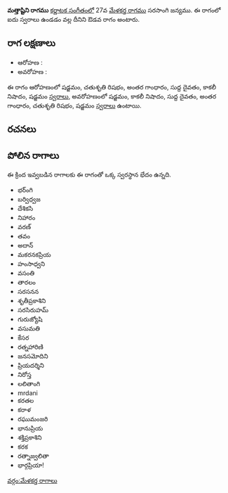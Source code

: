 {{Infobox ragam
	| name          	= మత్తాష్టిని
	| synonym	    	= 
	| mela          	= 
	| chakra        	= 
	| janaka        	= 
	| type          	= ఔడవ
	| arohanam      	= {{svaraC|S|R2|G3|D1|N3|S'}} 
	| avarohanam    	= {{svaraC|S'|N3|D1|G3|R2|S}}
	| jeeva         	=
	| chhaya        	=
	| nyasa         	=
	| vishesha      	= 
	| equivalent  		= 
}}
{{కర్ణాటక సంగీత రాగాలు}}
'''మత్తాష్టిని రాగము''' [[కర్ణాటక సంగీతం]]లో 27వ [[మేళకర్త రాగము]] సరసాంగి జన్యము.  ఈ రాగంలో ఐదు స్వరాలు ఉండడం వల్ల దీనిని ఔడవ రాగం అంటారు.


==రాగ లక్షణాలు==


* ఆరోహణ : {{svaraC|S|R2|G3|D1|N3|S'}} 
* అవరోహణ : {{svaraC|S'|N3|D1|G3|R2|S}}

ఈ రాగం ఆరోహణంలో షడ్జమం, చతుశృతి రిషభం, అంతర గాంధారం, సుద్ద దైవతం, కాకలీ నిషాదం, షడ్జమం [[స్వరాలు]], అవరోహణంలో షడ్జమం, కాకలీ నిషాదం, సుద్ద దైవతం, అంతర గాంధారం, చతుశృతి రిషభం, షడ్జమం [[స్వరాలు]] ఉంటాయి.

==రచనలు==



==పోలిన రాగాలు==
ఈ క్రింద ఇవ్వబడిన రాగాలకు ఈ రాగంతో ఒక్క స్వరస్థాన భేదం ఉన్నది.
* భర్ంగి
* బర్విధ్వజ
* దేశికసి
* నిహారం
* వరణ్
* తవం
* అదాన్
* మకరనకప్రియ
* హంసాధ్వని
* వసంతి
* తారలం
* సరసనన
* శృతీప్రకాశిని
* సరసిరుహమ్
* గురుజ్యోషి
* వసుమతి
* కేసర
* రత్నహారిణి
* జనసమోదిని
* ప్రియదర్శిని
* నిరోస్త
* లలితాంగి
* mrdani
* కరతల
* కరాళ
* రఘుమంజరి
* భానుప్రియ
* శక్తిప్రకాశిని
* కరక
* రత్నాజ్వలితా
* భార్గప్రియా!



[[వర్గం:మేళకర్త రాగాలు]]